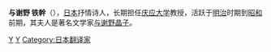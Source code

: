 {{japanese|image=Tekkan Yosano.jpg|japanese=与謝野 鉄幹|kana=よさの てっかん|romaji=Yosano Tekkan}}

'''与谢野 铁幹'''（{{bd|1873年|2月26日|1935年|3月26日|catIdx=Yosano Tekkan}}），[[日本|日本]]抒情诗人，长期担任[[庆应大学|庆应大学]]教授，活跃于[[明治|明治]]时期到[[昭和|昭和]]前期，其夫人是著名文学家[[与谢野晶子|与谢野晶子]]。

{{Authority control}}
[[Category:京都府出身人物|Y]]
[[Category:日本文学家|Y]]
[[Category:日本翻译家|Category:日本翻译家]]